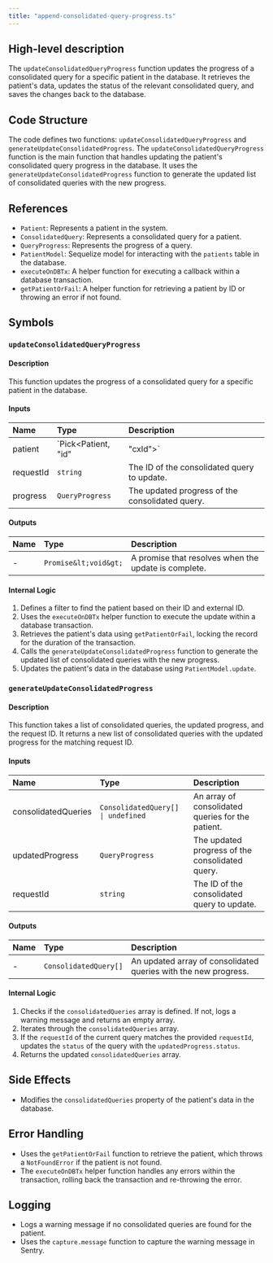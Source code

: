 ```yaml
---
title: "append-consolidated-query-progress.ts"
---
```


## High-level description
The `updateConsolidatedQueryProgress` function updates the progress of a consolidated query for a specific patient in the database. It retrieves the patient's data, updates the status of the relevant consolidated query, and saves the changes back to the database.

## Code Structure
The code defines two functions: `updateConsolidatedQueryProgress` and `generateUpdateConsolidatedProgress`. The `updateConsolidatedQueryProgress` function is the main function that handles updating the patient's consolidated query progress in the database. It uses the `generateUpdateConsolidatedProgress` function to generate the updated list of consolidated queries with the new progress.

## References
- `Patient`: Represents a patient in the system.
- `ConsolidatedQuery`: Represents a consolidated query for a patient.
- `QueryProgress`: Represents the progress of a query.
- `PatientModel`: Sequelize model for interacting with the `patients` table in the database.
- `executeOnDBTx`: A helper function for executing a callback within a database transaction.
- `getPatientOrFail`: A helper function for retrieving a patient by ID or throwing an error if not found.

## Symbols

### `updateConsolidatedQueryProgress`
#### Description
This function updates the progress of a consolidated query for a specific patient in the database.

#### Inputs
| Name | Type | Description |
|:-----|:-----|:------------|
| patient | `Pick&lt;Patient, "id" | "cxId"&gt;` | An object containing the patient's ID and external ID. |
| requestId | `string` | The ID of the consolidated query to update. |
| progress | `QueryProgress` | The updated progress of the consolidated query. |

#### Outputs
| Name | Type | Description |
|:-----|:-----|:------------|
| - | `Promise&lt;void&gt;` | A promise that resolves when the update is complete. |

#### Internal Logic
1. Defines a filter to find the patient based on their ID and external ID.
2. Uses the `executeOnDBTx` helper function to execute the update within a database transaction.
3. Retrieves the patient's data using `getPatientOrFail`, locking the record for the duration of the transaction.
4. Calls the `generateUpdateConsolidatedProgress` function to generate the updated list of consolidated queries with the new progress.
5. Updates the patient's data in the database using `PatientModel.update`.

### `generateUpdateConsolidatedProgress`
#### Description
This function takes a list of consolidated queries, the updated progress, and the request ID. It returns a new list of consolidated queries with the updated progress for the matching request ID.

#### Inputs
| Name | Type | Description |
|:-----|:-----|:------------|
| consolidatedQueries | `ConsolidatedQuery[] \| undefined` | An array of consolidated queries for the patient. |
| updatedProgress | `QueryProgress` | The updated progress of the consolidated query. |
| requestId | `string` | The ID of the consolidated query to update. |

#### Outputs
| Name | Type | Description |
|:-----|:-----|:------------|
| - | `ConsolidatedQuery[]` | An updated array of consolidated queries with the new progress. |

#### Internal Logic
1. Checks if the `consolidatedQueries` array is defined. If not, logs a warning message and returns an empty array.
2. Iterates through the `consolidatedQueries` array.
3. If the `requestId` of the current query matches the provided `requestId`, updates the `status` of the query with the `updatedProgress.status`.
4. Returns the updated `consolidatedQueries` array.

## Side Effects
- Modifies the `consolidatedQueries` property of the patient's data in the database.

## Error Handling
- Uses the `getPatientOrFail` function to retrieve the patient, which throws a `NotFoundError` if the patient is not found.
- The `executeOnDBTx` helper function handles any errors within the transaction, rolling back the transaction and re-throwing the error.

## Logging
- Logs a warning message if no consolidated queries are found for the patient.
- Uses the `capture.message` function to capture the warning message in Sentry.
